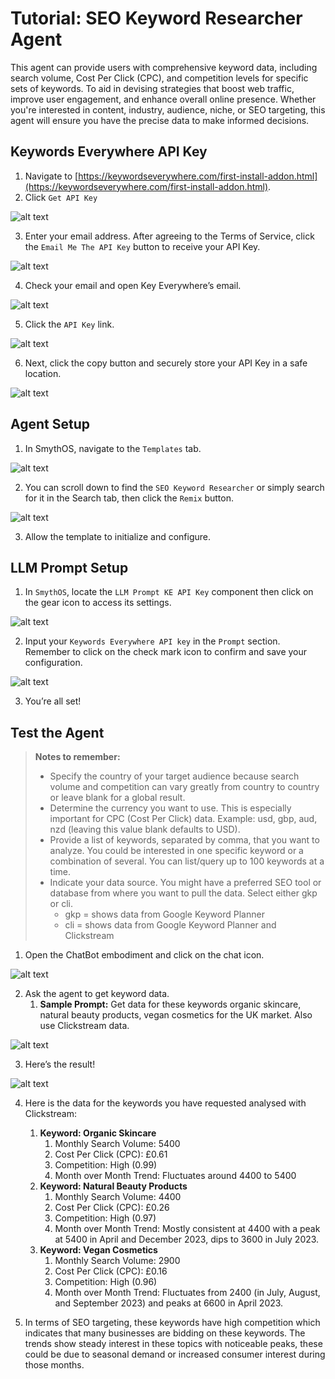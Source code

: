 # Tutorial: SEO Keyword Researcher Agent

This agent can provide users with comprehensive keyword data, including search volume, Cost Per Click (CPC), and competition levels for specific sets of keywords. To aid in devising strategies that boost web traffic, improve user engagement, and enhance overall online presence. Whether you're interested in content, industry, audience, niche, or SEO targeting, this agent will ensure you have the precise data to make informed decisions.

<YouTube videoId="17XGx6tDRWs" title="SmythOS -  SEO Keyword Researcher Agent" />

## Keywords Everywhere API Key

1. Navigate to [https://keywordseverywhere.com/first-install-addon.html](https://keywordseverywhere.com/first-install-addon.html).
2. Click `Get API Key`

<Image src="/img/keyword_researcher_agent/Image 1.png" alt="alt text" />

3. Enter your email address. After agreeing to the Terms of Service, click the `Email Me The API Key` button to receive your API Key.

<Image src="/img/keyword_researcher_agent/Image 2.png" alt="alt text" />

4. Check your email and open Key Everywhere’s email.

<Image src="/img/keyword_researcher_agent/Image 3.png" alt="alt text" />

5. Click the `API Key` link.

<Image src="/img/keyword_researcher_agent/Image 4.png" alt="alt text" />

6. Next, click the copy button and securely store your API Key in a safe location.

<Image src="/img/keyword_researcher_agent/Image 5.png" alt="alt text" />

## Agent Setup

1. In SmythOS, navigate to the `Templates` tab.

<Image src="/img/keyword_researcher_agent/Image 6.png" alt="alt text" />

2. You can scroll down to find the `SEO Keyword Researcher` or simply search for it in the Search tab, then click the `Remix` button.

<Image src="/img/keyword_researcher_agent/Image 7.png" alt="alt text" />

3. Allow the template to initialize and configure.

## LLM Prompt Setup

1. In `SmythOS`, locate the `LLM Prompt KE API Key` component then click on the gear icon to access its settings.

<Image src="/img/keyword_researcher_agent/Image 8.png" alt="alt text" />

2. Input your `Keywords Everywhere API key` in the `Prompt` section. Remember to click on the check mark icon to confirm and save your configuration.

<Image src="/img/keyword_researcher_agent/Image 9.png" alt="alt text" />

3. You’re all set!

## Test the Agent

>**Notes to remember:**
>
> - Specify the country of your target audience because search volume and competition can vary greatly from country to country or leave blank for a global result.
> - Determine the currency you want to use. This is especially important for CPC (Cost Per Click) data. Example: usd, gbp, aud, nzd (leaving this value blank defaults to USD).
> - Provide a list of keywords, separated by comma, that you want to analyze. You could be interested in one specific keyword or a combination of several. You can list/query up to 100 keywords at a time.
> - Indicate your data source. You might have a preferred SEO tool or database from where you want to pull the data. Select either gkp or cli.
>   - gkp = shows data from Google Keyword Planner
>   - cli = shows data from Google Keyword Planner and Clickstream

1. Open the ChatBot embodiment and click on the chat icon.

<Image src="/img/keyword_researcher_agent/Image 10.png" alt="alt text" />

2. Ask the agent to get keyword data.
   1. **Sample Prompt:** Get data for these keywords organic skincare, natural beauty products, vegan cosmetics for the UK market. Also use Clickstream data.

<Image src="/img/keyword_researcher_agent/Image 11.png" alt="alt text" />

3. Here’s the result!

<Image src="/img/keyword_researcher_agent/Image 12.png" alt="alt text" />

4. Here is the data for the keywords you have requested analysed with Clickstream:
   1. **Keyword: Organic Skincare**
      1. Monthly Search Volume: 5400
      2. Cost Per Click (CPC): £0.61
      3. Competition: High (0.99)
      4. Month over Month Trend: Fluctuates around 4400 to 5400
   2. **Keyword: Natural Beauty Products**
      1. Monthly Search Volume: 4400
      2. Cost Per Click (CPC): £0.26
      3. Competition: High (0.97)
      4. Month over Month Trend: Mostly consistent at 4400 with a peak at 5400 in April and December 2023, dips to 3600 in July 2023.
   3. **Keyword: Vegan Cosmetics**
      1. Monthly Search Volume: 2900
      2. Cost Per Click (CPC): £0.16
      3. Competition: High (0.96)
      4. Month over Month Trend: Fluctuates from 2400 (in July, August, and September 2023) and peaks at 6600 in April 2023.

5. In terms of SEO targeting, these keywords have high competition which indicates that many businesses are bidding on these keywords. The trends show steady interest in these topics with noticeable peaks, these could be due to seasonal demand or increased consumer interest during those months.




